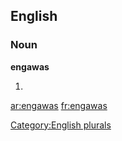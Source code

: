
==English==

===Noun===
'''engawas'''

# {{plural of|[[engawa]]}}

{{anagrams:en/aaegnsw}}
[[Category:English plurals]]

[[ar:engawas]]
[[fr:engawas]]
